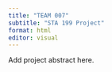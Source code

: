 ```yaml
---
title: "TEAM 007"
subtitle: "STA 199 Project"
format: html
editor: visual
---
```


Add project abstract here.
